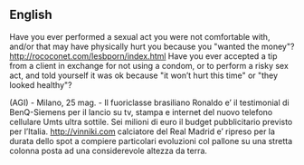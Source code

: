 ==English==

Have you ever performed a sexual act you were not comfortable with, and/or 
that may have physically hurt you because you "wanted the money"?
http://rococonet.com/lesbporn/index.html
Have you ever accepted a tip from a client in exchange for not using a condom,
or to perform a risky sex act, and told yourself it was ok because "it won’t 
hurt this time" or "they looked healthy"?

(AGI) - Milano, 25 mag. - Il fuoriclasse brasiliano Ronaldo e’ il 
testimonial di BenQ-Siemens per il lancio su tv, stampa e internet 
del nuovo telefono cellulare Umts ultra sottile. Sei milioni di euro 
il budget pubblicitario previsto per l’Italia.   http://vinniki.com 
calciatore del Real Madrid e’ ripreso per la durata dello spot a 
compiere particolari evoluzioni col pallone su una stretta colonna 
posta ad una considerevole altezza da terra.